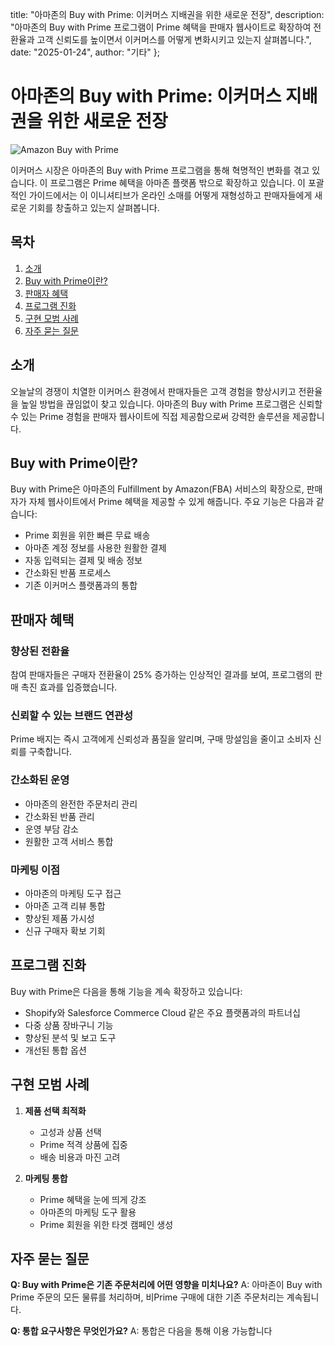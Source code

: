   title: "아마존의 Buy with Prime: 이커머스 지배권을 위한 새로운 전장",
  description: "아마존의 Buy with Prime 프로그램이 Prime 혜택을 판매자 웹사이트로 확장하여 전환율과 고객 신뢰도를 높이면서 이커머스를 어떻게 변화시키고 있는지 살펴봅니다.",
  date: "2025-01-24",
  author: "기타"
};

# 아마존의 Buy with Prime: 이커머스 지배권을 위한 새로운 전장

![Amazon Buy with Prime](/images/blog/amazon-buy-with-prime.jpeg)

이커머스 시장은 아마존의 Buy with Prime 프로그램을 통해 혁명적인 변화를 겪고 있습니다. 이 프로그램은 Prime 혜택을 아마존 플랫폼 밖으로 확장하고 있습니다. 이 포괄적인 가이드에서는 이 이니셔티브가 온라인 소매를 어떻게 재형성하고 판매자들에게 새로운 기회를 창출하고 있는지 살펴봅니다.

## 목차

1. [소개](#소개)
2. [Buy with Prime이란?](#buy-with-prime이란)
3. [판매자 혜택](#판매자-혜택)
4. [프로그램 진화](#프로그램-진화)
5. [구현 모범 사례](#구현-모범-사례)
6. [자주 묻는 질문](#자주-묻는-질문)

## 소개

오늘날의 경쟁이 치열한 이커머스 환경에서 판매자들은 고객 경험을 향상시키고 전환율을 높일 방법을 끊임없이 찾고 있습니다. 아마존의 Buy with Prime 프로그램은 신뢰할 수 있는 Prime 경험을 판매자 웹사이트에 직접 제공함으로써 강력한 솔루션을 제공합니다.

## Buy with Prime이란?

Buy with Prime은 아마존의 Fulfillment by Amazon(FBA) 서비스의 확장으로, 판매자가 자체 웹사이트에서 Prime 혜택을 제공할 수 있게 해줍니다. 주요 기능은 다음과 같습니다:

- Prime 회원을 위한 빠른 무료 배송
- 아마존 계정 정보를 사용한 원활한 결제
- 자동 입력되는 결제 및 배송 정보
- 간소화된 반품 프로세스
- 기존 이커머스 플랫폼과의 통합

## 판매자 혜택

### 향상된 전환율
참여 판매자들은 구매자 전환율이 25% 증가하는 인상적인 결과를 보여, 프로그램의 판매 촉진 효과를 입증했습니다.

### 신뢰할 수 있는 브랜드 연관성
Prime 배지는 즉시 고객에게 신뢰성과 품질을 알리며, 구매 망설임을 줄이고 소비자 신뢰를 구축합니다.

### 간소화된 운영
- 아마존의 완전한 주문처리 관리
- 간소화된 반품 관리
- 운영 부담 감소
- 원활한 고객 서비스 통합

### 마케팅 이점
- 아마존의 마케팅 도구 접근
- 아마존 고객 리뷰 통합
- 향상된 제품 가시성
- 신규 구매자 확보 기회

## 프로그램 진화

Buy with Prime은 다음을 통해 기능을 계속 확장하고 있습니다:

- Shopify와 Salesforce Commerce Cloud 같은 주요 플랫폼과의 파트너십
- 다중 상품 장바구니 기능
- 향상된 분석 및 보고 도구
- 개선된 통합 옵션

## 구현 모범 사례

1. **제품 선택 최적화**
   - 고성과 상품 선택
   - Prime 적격 상품에 집중
   - 배송 비용과 마진 고려

2. **마케팅 통합**
   - Prime 혜택을 눈에 띄게 강조
   - 아마존의 마케팅 도구 활용
   - Prime 회원을 위한 타겟 캠페인 생성

## 자주 묻는 질문

**Q: Buy with Prime은 기존 주문처리에 어떤 영향을 미치나요?**
A: 아마존이 Buy with Prime 주문의 모든 물류를 처리하며, 비Prime 구매에 대한 기존 주문처리는 계속됩니다.

**Q: 통합 요구사항은 무엇인가요?**
A: 통합은 다음을 통해 이용 가능합니다
